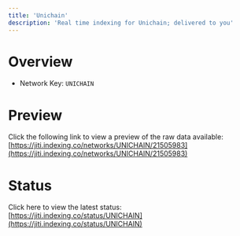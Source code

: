 ```yaml
---
title: 'Unichain'
description: 'Real time indexing for Unichain; delivered to you'
---
```


# Overview
- Network Key: `UNICHAIN`

# Preview
Click the following link to view a preview of the raw data available: [https://jiti.indexing.co/networks/UNICHAIN/21505983](https://jiti.indexing.co/networks/UNICHAIN/21505983)

# Status
Click here to view the latest status: [https://jiti.indexing.co/status/UNICHAIN](https://jiti.indexing.co/status/UNICHAIN)
